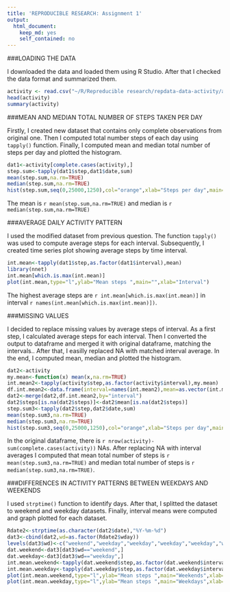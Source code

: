 ```yaml
---
title: 'REPRODUCIBLE RESEARCH: Assignment 1'
output:
  html_document:
    keep_md: yes
    self_contained: no
---
```

###LOADING THE DATA

I downloaded the data and loaded them using R Studio. After that I checked the data format and summarized them. 
```r
activity <- read.csv("~/R/Repreducible research/repdata-data-activity/activity.csv")
head(activity)
summary(activity)
```


###MEAN AND MEDIAN TOTAL NUMBER OF STEPS TAKEN PER DAY

Firstly, I created new dataset that contains only complete observations from original one. Then I computed total number steps of each day using `tapply()` function. Finally, I computed mean and median total number of steps per day and plotted the histogram.
```r
dat1<-activity[complete.cases(activity),]
step.sum<-tapply(dat1$step,dat1$date,sum)
mean(step.sum,na.rm=TRUE)
median(step.sum,na.rm=TRUE)
hist(step.sum,seq(0,25000,1250),col="orange",xlab="Steps per day",main="")
```


The mean is `r mean(step.sum,na.rm=TRUE) ` and median is `r median(step.sum,na.rm=TRUE)`


###AVERAGE DAILY ACTIVITY PATTERN

I used the modified dataset from previous question. The function `tapply()` was used to compute average steps for each interval. Subsequently, I created time series plot showing average steps by time interval. 
```r
int.mean<-tapply(dat1$step,as.factor(dat1$interval),mean)
library(nnet)
int.mean[which.is.max(int.mean)]
plot(int.mean,type="l",ylab="Mean steps ",main="",xlab="Interval")
```


The highest average steps are `r int.mean[which.is.max(int.mean)]` in interval `r names(int.mean[which.is.max(int.mean)])`.


###MISSING VALUES

I decided to replace missing values by average steps of interval. As a first step, I calculated average steps for each interval. Then I converted the output to dataframe and merged it with original dataframe, matching the intervals.. After that, I easilly replaced NA with matched interval average. In the end, I computed mean, median and plotted the histogram. 
 
```r
dat2<-activity
my.mean<-function(x) mean(x,na.rm=TRUE)
int.mean2<-tapply(activity$step,as.factor(activity$interval),my.mean)
df.int.mean2<-data.frame(interval=names(int.mean2),mean=as.vector(int.mean2))
dat2<-merge(dat2,df.int.mean2,by="interval")
dat2$steps[is.na(dat2$steps)]<-dat2$mean[is.na(dat2$steps)]
step.sum3<-tapply(dat2$step,dat2$date,sum)
mean(step.sum3,na.rm=TRUE)
median(step.sum3,na.rm=TRUE)
hist(step.sum3,seq(0,25000,1250),col="orange",xlab="Steps per day",main="")
```


In the original dataframe, there is `r nrow(activity)-sum(complete.cases(activity))` NAs.
After replacing NA with interval averages I computed that mean total number of steps is `r mean(step.sum3,na.rm=TRUE)` and median total number of steps is `r median(step.sum3,na.rm=TRUE)`.


###DIFFERENCES IN ACTIVITY PATTERNS BETWEEN WEEKDAYS AND WEEKENDS

I used `strptime()` function to identify days. After that, I splitted the dataset to weekend and weekday datasets. Finally, interval means were computed and graph plotted for each dataset.

```r
Rdate2<-strptime(as.character(dat2$date),"%Y-%m-%d")
dat3<-cbind(dat2,wd=as.factor(Rdate2$wday))
levels(dat3$wd)<-c("weekend","weekday","weekday","weekday","weekday","weekday","weekend")
dat.weekend<-dat3[dat3$wd=="weekend",]
dat.weekday<-dat3[dat3$wd=="weekday",]
int.mean.weekend<-tapply(dat.weekend$step,as.factor(dat.weekend$interval),mean)
int.mean.weekday<-tapply(dat.weekday$step,as.factor(dat.weekday$interval),mean)
plot(int.mean.weekend,type="l",ylab="Mean steps ",main="Weekends",xlab="Interval")
plot(int.mean.weekday,type="l",ylab="Mean steps ",main="Weekdays",xlab="Interval")

```


